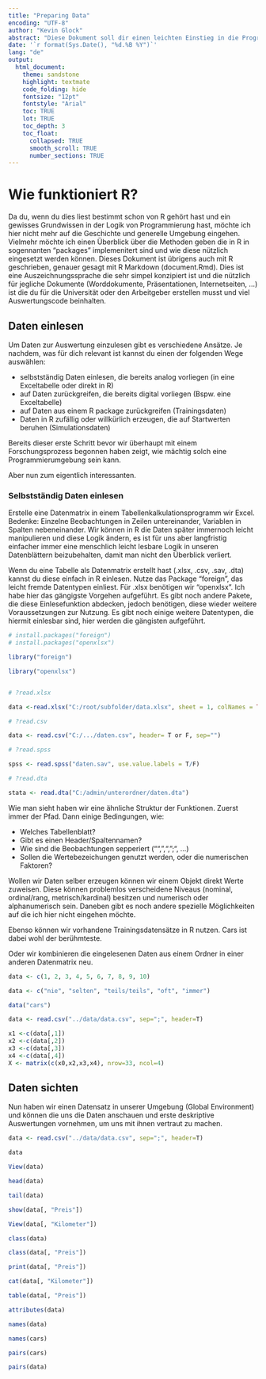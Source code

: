 ```yaml
---
title: "Preparing Data"
encoding: "UTF-8"
author: "Kevin Glock"
abstract: "Diese Dokument soll dir einen leichten Einstieg in die Programmierumgebung R bieten und einige wichtige Funktionsweisen erläutern."
date: '`r format(Sys.Date(), "%d.%B %Y")`'
lang: "de"
output:
  html_document:
    theme: sandstone
    highlight: textmate
    code_folding: hide
    fontsize: "12pt"
    fontstyle: "Arial"
    toc: TRUE
    lot: TRUE
    toc_depth: 3
    toc_float:
      collapsed: TRUE
      smooth_scroll: TRUE
      number_sections: TRUE
---
```


# Wie funktioniert R?

Da du, wenn du dies liest bestimmt schon von R gehört hast und ein gewisses Grundwissen in der Logik von Programmierung hast, möchte ich hier nicht mehr auf die Geschichte und generelle Umgebung eingehen. Vielmehr möchte ich einen Überblick über die Methoden geben die in R in sogennanten "packages" implemenitert sind und wie diese nützlich eingesetzt werden können. Dieses Dokument ist übrigens auch mit R geschrieben, genauer gesagt mit R Markdown (document.Rmd). Dies ist eine Auszeichnungssprache die sehr simpel konzipiert ist und die nützlich für jegliche Dokumente (Worddokumente, Präsentationen, Internetseiten, ...) ist die du für die Universität oder den Arbeitgeber erstellen musst und viel Auswertungscode beinhalten. 

## Daten einlesen

Um Daten zur Auswertung einzulesen gibt es verschiedene Ansätze. Je nachdem, was für dich relevant ist kannst du einen der folgenden Wege auswählen:

+ selbstständig Daten einlesen, die bereits analog vorliegen (in eine Exceltabelle oder direkt in R)
+ auf Daten zurückgreifen, die bereits digital vorliegen (Bspw. eine Exceltabelle)
+ auf Daten aus einem R package zurückgreifen (Trainingsdaten)
+ Daten in R zufällig oder willkürlich erzeugen, die auf Startwerten beruhen (Simulationsdaten)

Bereits dieser erste Schritt bevor wir überhaupt mit einem Forschungsprozess begonnen haben zeigt, wie mächtig solch eine Programmierumgebung sein kann.

Aber nun zum eigentlich interessanten.

### Selbstständig Daten einlesen

Erstelle eine Datenmatrix in einem Tabellenkalkulationsprogramm wir Excel.
Bedenke: Einzelne Beobachtungen in Zeilen untereinander, Variablen in Spalten nebeneinander. Wir können in R die Daten später immernoch leicht manipulieren und diese Logik ändern, es ist für uns aber langfristig einfacher immer eine menschlich leicht lesbare Logik in unseren Datenblättern beizubehalten, damit man nicht den Überblick verliert.

Wenn du eine Tabelle als Datenmatrix erstellt hast (.xlsx, .csv, .sav, .dta) kannst du diese einfach in R einlesen. Nutze das Package "foreign", das leicht fremde Datentypen einliest. Für .xlsx benötigen wir "openxlsx".  Ich habe hier das gängigste Vorgehen aufgeführt. Es gibt noch andere Pakete, die diese Einlesefunktion abdecken, jedoch benötigen, diese wieder weitere Voraussetzungen zur Nutzung. Es gibt noch einige weitere Datentypen, die hiermit einlesbar sind, hier werden die gängisten aufgeführt.

```r

# install.packages("foreign")
# install.packages("openxlsx")

library("foreign")

library("openxlsx")


# ?read.xlsx

data <-read.xlsx("C:/root/subfolder/data.xlsx", sheet = 1, colNames = TRUE or FALSE)

# ?read.csv

data <- read.csv("C:/.../daten.csv", header= T or F, sep="")

# ?read.spss

spss <- read.spss("daten.sav", use.value.labels = T/F)

# ?read.dta

stata <- read.dta("C:/admin/unterordner/daten.dta")
```

Wie man sieht haben wir eine ähnliche Struktur der Funktionen. Zuerst immer der Pfad. Dann einige Bedingungen, wie:

+ Welches Tabellenblatt?
+ Gibt es einen Header/Spaltennamen?
+ Wie sind die Beobachtungen sepperiert ("", ",", ";", ...)
+ Sollen die Wertebezeichungen genutzt werden, oder die numerischen Faktoren?

Wollen wir Daten selber erzeugen können wir einem Objekt direkt Werte zuweisen. Diese können problemlos verscheidene Niveaus (nominal, ordinal/rang, metrisch/kardinal) besitzen und numerisch oder alphanumerisch sein. Daneben gibt es noch andere spezielle Möglichkeiten auf die ich hier nicht eingehen möchte.

Ebenso können wir vorhandene Trainingsdatensätze in R nutzen. Cars ist dabei wohl der berühmteste.

Oder wir kombinieren die eingelesenen Daten aus einem Ordner in einer anderen Datenmatrix neu.

```r

data <- c(1, 2, 3, 4, 5, 6, 7, 8, 9, 10)

data <- c("nie", "selten", "teils/teils", "oft", "immer")

data("cars")

data <- read.csv("../data/data.csv", sep=";", header=T)

x1 <-c(data[,1])
x2 <-c(data[,2])
x3 <-c(data[,3])
x4 <-c(data[,4])
X <- matrix(c(x0,x2,x3,x4), nrow=33, ncol=4)

```


## Daten sichten

Nun haben wir einen Datensatz in unserer Umgebung (Global Environment) und können die uns die Daten anschauen und erste deskriptive Auswertungen vornehmen, um uns mit ihnen vertraut zu machen.

```r

data <- read.csv("../data/data.csv", sep=";", header=T)

data

View(data)

head(data)

tail(data)

show(data[, "Preis"])

View(data[, "Kilometer"])

class(data)

class(data[, "Preis"])

print(data[, "Preis"])

cat(data[, "Kilometer"])

table(data[, "Preis"])

attributes(data)

names(data)

names(cars)

pairs(cars)

pairs(data)
```